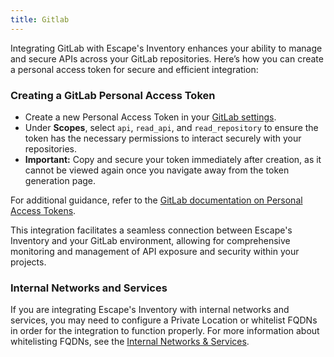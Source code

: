 ```yaml
---
title: Gitlab
---
```


Integrating GitLab with Escape's Inventory enhances your ability to manage and secure APIs across your GitLab repositories. Here’s how you can create a personal access token for secure and efficient integration:

### Creating a GitLab Personal Access Token

- Create a new Personal Access Token in your [GitLab settings](https://gitlab.com/-/user_settings/personal_access_tokens).
- Under **Scopes**, select `api`, `read_api`, and `read_repository` to ensure the token has the necessary permissions to interact securely with your repositories.
- **Important:** Copy and secure your token immediately after creation, as it cannot be viewed again once you navigate away from the token generation page.

For additional guidance, refer to the [GitLab documentation on Personal Access Tokens](https://docs.gitlab.com/ee/user/profile/personal_access_tokens.html).

This integration facilitates a seamless connection between Escape's Inventory and your GitLab environment, allowing for comprehensive monitoring and management of API exposure and security within your projects.

### Internal Networks and Services

If you are integrating Escape's Inventory with internal networks and services, you may need to configure a Private Location or whitelist FQDNs in order for the integration to function properly. For more information about whitelisting FQDNs, see the [Internal Networks & Services](/inventory/where/intranet).